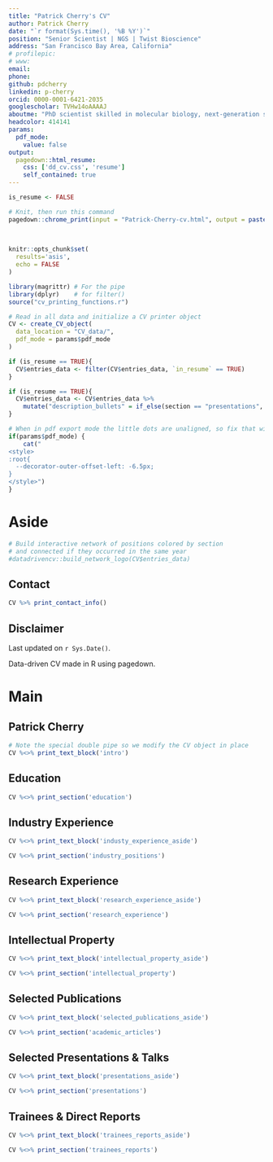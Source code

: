 ```yaml
---
title: "Patrick Cherry's CV"
author: Patrick Cherry
date: "`r format(Sys.time(), '%B %Y')`"
position: "Senior Scientist | NGS | Twist Bioscience"
address: "San Francisco Bay Area, California"
# profilepic:
# www: 
email:
phone:
github: pdcherry
linkedin: p-cherry
orcid: 0000-0001-6421-2035
googlescholar: TVHw14oAAAAJ
aboutme: "PhD scientist skilled in molecular biology, next-generation sequencing (NGS), and tool-building. I've launched best-in-class oncology reference standards, invented new molecular methods for DNA and microbe manipulation, and coded high-thourghput sample logistics and genomic analyses. I'm interested in taking my knowledge and practice of genomics and bioinformatics to the next level."
headcolor: 414141
params:
  pdf_mode:
    value: false
output:
  pagedown::html_resume:
    css: ['dd_cv.css', 'resume']
    self_contained: true
---
```

```r
is_resume <- FALSE
```
```r
# Knit, then run this command
pagedown::chrome_print(input = "Patrick-Cherry-cv.html", output = paste0("Patrick Cherry CV ",
                                                                        format(Sys.time(), '%B %Y'),
                                                                        ".pdf"))
```
<!-- Note to self: if the error shows up: -->
<!-- In grepl("^\\s*$", x) : unable to translate to a wide string -->
<!-- re-type the sptring to avoid non-ASCII characters -->
<!-- see https://stackoverflow.com/questions/76680882/unable-to-translate-to-a-wide-string -->

```r
knitr::opts_chunk$set(
  results='asis', 
  echo = FALSE
)

library(magrittr) # For the pipe
library(dplyr)    # for filter()
source("cv_printing_functions.r")

# Read in all data and initialize a CV printer object
CV <- create_CV_object(
  data_location = "CV_data/",  
  pdf_mode = params$pdf_mode
)

if (is_resume == TRUE){
  CV$entries_data <- filter(CV$entries_data, `in_resume` == TRUE)
}

if (is_resume == TRUE){
  CV$entries_data <- CV$entries_data %>%
    mutate("description_bullets" = if_else(section == "presentations", "", description_bullets))
}

```

```r
# When in pdf export mode the little dots are unaligned, so fix that with some conditional CSS.
if(params$pdf_mode) {
    cat("
<style>
:root{
  --decorator-outer-offset-left: -6.5px;
}
</style>")
}
```

Aside
================================================================================

```r
# Build interactive network of positions colored by section
# and connected if they occurred in the same year
#datadrivencv::build_network_logo(CV$entries_data)
```

<!-- ```{r} -->
<!-- if(params$pdf_mode){ -->
<!--   cat("View this CV online with links at __") -->
<!-- } else { -->
<!--   cat("[<i class='fas fa-download'></i> Download a PDF of this CV]()") -->
<!-- } -->
<!-- ``` -->

Contact {#contact}
--------------------------------------------------------------------------------

```r
CV %>% print_contact_info()
```


<!-- Language Skills {#skills} -->
<!-- -------------------------------------------------------------------------------- -->

<!-- ```{r skills graph} -->
<!-- CV %>% print_skill_bars() -->
<!-- ``` -->


Disclaimer {#disclaimer}
--------------------------------------------------------------------------------

Last updated on `r Sys.Date()`.

Data-driven CV made in R using pagedown.

Main
================================================================================
Patrick Cherry {#title}
--------------------------------------------------------------------------------
```r
# Note the special double pipe so we modify the CV object in place
CV %<>% print_text_block('intro') 
```

Education {data-icon=graduation-cap data-concise=true}
--------------------------------------------------------------------------------

```r
CV %<>% print_section('education')
```

Industry Experience {data-icon=suitcase}
--------------------------------------------------------------------------------

::: aside
```r
CV %<>% print_text_block('industy_experience_aside')
```
:::

```r
CV %<>% print_section('industry_positions')
```


Research Experience {data-icon=flask}
--------------------------------------------------------------------------------

::: aside
```r
CV %<>% print_text_block('research_experience_aside')
```
:::

```r
CV %<>% print_section('research_experience')
```

Intellectual Property {data-icon=lightbulb}
--------------------------------------------------------------------------------

::: aside
```r
CV %<>% print_text_block('intellectual_property_aside')
```
:::

```r
CV %<>% print_section('intellectual_property')
```


Selected Publications {data-icon=book}
--------------------------------------------------------------------------------
::: aside
```r
CV %<>% print_text_block('selected_publications_aside')
```
:::

```r
CV %<>% print_section('academic_articles')
```


Selected Presentations & Talks {data-icon=chalkboard-teacher}
--------------------------------------------------------------------------------

::: aside
```r
CV %<>% print_text_block('presentations_aside')
```
:::

```r
CV %<>% print_section('presentations')
```

Trainees & Direct Reports {data-icon=leaf}
--------------------------------------------------------------------------------

::: aside
```r
CV %<>% print_text_block('trainees_reports_aside')
```
:::

```r
CV %<>% print_section('trainees_reports')
```

<!-- ```{r} -->
<!-- CV %<>% print_links() -->
<!-- ``` -->
